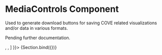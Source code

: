 

<Meta
  title="Components/UI/MediaControls"
  component={MediaControls}
/>

# MediaControls Component
Used to generate download buttons for saving COVE related visualizations and/or data in various formats.

Pending further documentation.

<Canvas sourceState="shown" withSource="open">
  <Story name="Example" args={{
    children: [
      <MediaControls.Button text="Download Image" title="Download Chart as Image" type="image" elementToCapture={"imageId"}/>,
      <MediaControls.Button text="Download PDF" title="Download Chart as PDF" type="pdf" elementToCapture={"imageId"}/>,
      <MediaControls.Link config={"config"}/>
      ]
  }}>
    {Section.bind({})}
  </Story>
</Canvas>

<ArgsTable story="Example"/>

